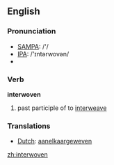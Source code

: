 ==English==

=== Pronunciation ===
*[[w:SAMPA|SAMPA]]: /'/
*[[w:IPA|IPA]]: /'ɪntərwovən/
*{{audio|en-us-interwoven.ogg|Audio (US)}}

=== Verb ===

'''interwoven'''

# past participle of to [[interweave]]

=== Translations ===
*[[Dutch]]: [[aanelkaargeweven]]

[[zh:interwoven]]